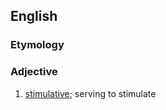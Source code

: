 ==English==

===Etymology===
{{suffix|en|stimulate|ory}}

===Adjective===
{{en-adj}}

# [[stimulative]]; serving to stimulate